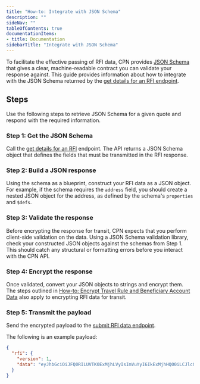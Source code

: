 ```yaml
---
title: "How-to: Integrate with JSON Schema"
description: ""
sideNav: ""
tableOfContents: true
documentationItems: 
- title: Documentation
sidebarTitle: "Integrate with JSON Schema"
---
```


To facilitate the effective passing of RFI data, CPN provides
[JSON Schema](/cpn/references/json-schema) that gives a clear, machine-readable
contract you can validate your response against. This guide provides information
about how to integrate with the JSON Schema returned by the
[get details for an RFI endpoint](/api-reference/cpn/cpn-platform/get-rfi).

## Steps

Use the following steps to retrieve JSON Schema for a given quote and respond
with the required information.

### Step 1: Get the JSON Schema

Call the [get details for an RFI](/api-reference/cpn/cpn-platform/get-rfi)
endpoint. The API returns a JSON Schema object that defines the fields that must
be transmitted in the RFI response.

### Step 2: Build a JSON response

Using the schema as a blueprint, construct your RFI data as a JSON object. For
example, if the schema requires the `address` field, you should create a nested
JSON object for the address, as defined by the schema's `properties` and
`$defs`.

### Step 3: Validate the response

Before encrypting the response for transit, CPN expects that you perform
client-side validation on the data. Using a JSON Schema validation library,
check your constructed JSON objects against the schemas from Step 1. This should
catch any structural or formatting errors before you interact with the CPN API.

### Step 4: Encrypt the response

Once validated, convert your JSON objects to strings and encrypt them. The steps
outlined in
[How-to: Encrypt Travel Rule and Beneficiary Account Data](/cpn/howtos/encrypt-travel-rule-beneficiary-data)
also apply to encrypting RFI data for transit.

### Step 5: Transmit the payload

Send the encrypted payload to the
[submit RFI data endpoint](/api-reference/cpn/cpn-platform/submit-rfi).

The following is an example payload:

```json
{
  "rfi": {
    "version": 1,
    "data": "eyJhbGciOiJFQ0RILUVTK0ExMjhLVyIsImVuYyI6IkExMjhHQ00iLCJlcGsiOnsiY3J2IjoiUC0yNTYiLCJrdHkiOiJFQyIsIngiOiI1TEtTbUtsNmVYV0dQNHlGb2tVaks4RGppU0l5YWpQdzJ6UUp1YVhFbEZzIiwieSI6IlRVT29MTV8wc294b0UzYVFmSExlUzRlRkZ3RU9tZ1VDRUh1eDVRMXdVYTQifX0.kVGnfB8eIqxq3bMvhedxUmZvkCrRfQOy.bTUOc_ilvZjb9VYP.pOS6Ul8Jnp_pijWtaQYC0b1NLN1Nc-t_MTsfj5EZy6s62ijQWGtAoo3enwx3gOpXIQDIIF7c-F3KSrVO33a5RIF8a4tvU7pRk_JDKVgHFVpSzvOaUHNHsMUvvctAncx1SneVE_gnm5ATkWO4_1i7irTkb-cjWLmvJ1vVEyJiC9ZgsEdK_eBAewpZTyyKxvoxBpo8IZ3g7qax712TvMsNpIJ_faQmsyRKwt2kBxDPyrWILcIvS1qij6uVOsEP2R6LXbWfBqVbklsgNPWjndXSmOJmsTdBjFzublMLSHmLxkfaD9gt3DxgD16rqDlKO9KmaRF3r322VumP4hrlfOsZUHHcVGeTpgjZwI9jrj76PiYtyCOeR7-kz97PamqrOQAfWRE8Rcp8QdCO6yFHFe3N2pI5kWakH783DVDAsm_x2VY_V8vCDe-xkIoJOabx3LqaxHq8_x_ATXZ01NX-5F9VqgtE73FOIGhinxt8G-Kfxvdlx6gv-QSfBvigVuoR1OCSPNB3OHirEKXY3IjWnjZuENNnXl9CqrCsHQZS1eb1KcaIkg_2NF6gi54htX6ijpUtyXS03IGZW6Bn6CSWqmmvMStIAIYO-8ZJrrleeCfU6WY5KjFlIvN6th-tE41JNJWS9mVqhjzwPC7GQ5bGkqq2zJKhALOuN_0oG4jXOYo1s3YAn-xw3kpq46fYyUrX4nLSocaKDeKOMMqh57_jcMDmHrXdmjlHGPMrBPdU_deub121c3ofTKgJg4KRC8mcTYcXe71uflARAr24msd9A_IPPVbhfvs06HOVKL2-jK6r_WL_9vWU3q-OPQHU3eWUOhI18vZ0CkGqJjtEKyBBmc4inWEbrsO02P2Zd5VTBCIoAaNrpY6n5mNyKPo6-PyrxNy27d6u2yoZvjG6QSuUO9DaX4AyGsE87agh_XgLW9RPXfcZQ7F5aUCQwEA0cF9YSEaYYBGziS7oQ99D1th1MQqEPcFxD5YPdyaPykU3Zbf5T8HSZz1risMbgQu97eXoarxm801pdw5cuKijqj39BVrgdLUfaQ9P-iGWcVJk8ZVXfHK3JHGaBuIjYNIy5lHF3TsKgV2x-wWxqER9vPdgejAGirkxHQaKPt2rg0rmbk3R7YTibT7yTKwO1PRiewi0lxKWvZqDbCoedyuYZCR0vup4S1ZVYX6uGBn-F5ODrnLoAZTbnV1tjDJgxFpA8EKsXWTrc78XH0715lY2OnbDtBOLMbxFJjK1_YDRU2UMkZTEx5BrhR4YibBd4-BCZT-dWTxanOHMxTKl823tyggY5lBQ8DlsLj1qZpOxKWYTM8WrLCZa7vZo9FmXw38FxYrqbwespe7xdS7onfmlI4Ug92eTtZ31FbZfcqOiAGgH9Etkj1M9scP0is6zVC6cIUQzC3NmHNxNtPv6XjMUWigijosvs7x9-qyVCqzJZlEGck2BJ6Uk7ug9QKcxHtaWgtuHPnA77KVE3Vi_dikYaXzxIdgjrGtqqUhXEhrAFkesvJ0UeH1ac94e-R8UrJX75w4DDoRyaFxQhDFdHVtD0ceVN7ekYJkmoS2eSAzWDwsKUvUrmafcfpQ922tZGq0RvnMh39SWy6I6xRFyYHarra24Gbawa5_THjB8TkHJ180giPC3KQAa_6Vz8CP-fks6_-MdGXPW0SYhNghNi_14ZXQ3rZYHaTICgeHhBfhJ4MQ6OlRkiRCrIkM5WSOTS_H715aeyUCL-dlZ0TiG2DpAIXkN1KMRp0jL_W12pg5SjKFAlOGnQgkgj9rO_C7pLxMyIhgEUKPHXMGN6Q7tpVhAAyTl0tabd7cvyWnf5L4UiyIpvb1qrt1bY6-VNA4KXz6Y5uiiBYFF_FIN3K6YZCT4l0zuh_gxmP9eba7zM5kgas1tr1IxYWI-mQiE9Rb8rX0hqXpMj27h9Mf_Sn56TJeEmW8d8x2Xy2Nb7KU9vQO-6uc_taXP0Lv5LFcSwZkdVe7FOeZD-GoaNDly9MdhXI4ELP4MOZXZFJeN7aCJvJeLRBPWnoM2aazDwtlA_KfhZVFtCsKKjJazv6J9h6CDHAm7NuexVJiPdtS1yknQDWrIBfneaLJasmtuhuAbRPtiTvvhQOXt51q0G7sjCSmmeNMwb5fFphe4wLJNmsbdgMFDcUVzb0ImIArCxqBEEK8uuRGcYaRifaLv0zkk29NAT99Ux580zaeN_x7aIMpJTt7jLP0-HZ-QU3MAGg3PLJ3_Oly6ABoULkEkmRhF0TtpU8z-kmmN6FtmzZK74kYEC75smgVTnnJK1kBdsZw9cxHeUx8aDJGrS3OK-uYN0dPJls2LC7X1rHD7ES179nPVBeJA2REm-jSlhVlV_I7JrVzlcXs0Fhx0hX-OgMKz_yQNHnM6RbgGnSLDcvND7vXqkEMgHeDRomhU1hMeu0DymctTKawtzIkV7MYwoibLDUeMvaXN8MicMs64D8I3Ld7BLtFf9o8rMeeNJ0Om7xdl9SGD2RYAep0cxw2rEIIr859e1vutBuvrrMz09dZKd05t1lu0jRztkQzUW9N-VZh9muTAoh_s3NrF2ZTFnRAfzxohwNLxxmX-Ov94FXBhuRHBQXb931I5m2URglrYcoAZ8RFoiAWW2AkHcyb5PRoQIt-LQhOM-bcn1VB44Okh10jqWpGbLno6AvE5FcoRVcspb0tor9EbksW2cipoypcaat5NhQgvo2rAPmkHGi8iB-z_xWORvUkaA2xknNW59myO6qTvjYQ_1P1ESbRO30nUeqgP3VoZrC1-bi9IbgSi-na31xEhdr-ZGuvtRSzyhWwqfviJgSMZ6_kkGW3gUI4ldurTwss6gDHWYmdV-lHtPMfYuD2KMQk1EyJ-3vZx0syLKDACL37HqAYvkW5GiOxrK9cNrSInQ8rZMDkXsaCZMEtvs03Qw2DyCBdoFeXPvFHJ6Vetou-7Oo6rdlmSkt5KdA-w9KKVIAt9WtYxNc-wjFm-vOMcOHb_xxzacDzYFJj8NxdW8GaVdrCvh3j5Yakr_3vSvRM5rpzQKMqw-B53SWV3oOHYu29qso5zSTz-dvAlZUL8Z1a3s13qdwhUkkRexIi6oTU0Da21pT-gCan2jSY_VKR8JdirKTLocn74JZ3InF8iH8XhOD0X7ySIbB69HqMLYRd9r13q2odfJ3cN1CWSF71zgIuZoYSbkO9DeFvCImA-WEIWrP1kJiYlpJi8VnFNQs8XWIxdCydft-8zvoXZbi0MoNt3kJExbKx7dReHx6B-6iwjuW8-o5RbeMvdTIYTp-y6YPsFhcVCvTlS7IefXqG4G3OrnNc5JIVnvdYXWCWUdWguiKdqB6FL_LSWOtsWrB6nIv69WP1WJJSa0Oa_EkxEwXK1BGH9-QpMqkP6rATSvsbaTywfCxqUqm7SzYH81lSCIvI5J7bWX5blk9rNZbp3aSeEpVRm03vwLrgUHLv9vMAopNnw5fZGKfcg3I5ZWYHNQo5BZk9LVpebMBYGijwNDnuFu08eF7ShlEzy50NsvgeDxZtfUVx8cviYn0MoTJBPlz1mXRSIr3zDIpefxDGnsQ1KK8LTi0Gbnt_ybeiT4yTmajrPLE4566D6AQIdDmCg_RsBtB_lAw.S2qu0MNMu2WNiEYoHh25ww"
  }
}
```
